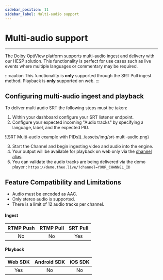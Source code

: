 ```yaml
---
sidebar_position: 11
sidebar_label: Multi-audio support
---
```


# Multi-audio support

---

The Dolby OptiView platform supports multi-audio ingest and delivery with our HESP solution. This functionality is perfect for
use cases such as live events where multiple languages or commentary may be required.

:::caution
This functionality is **only** supported through the SRT Pull ingest method. Playback is **only** supported on web.
:::

## Configuring multi-audio ingest and playback

To deliver multi audio SRT the following steps must be taken:

1. Within your dashboard configure your SRT listener endpoint.
2. Configure your expected incoming "Audio tracks" by specifying a language, label, and the expected PID.

<div style={{ textAlign: 'center' }}>![SRT Multi-audio example with PIDs](../assets/img/srt-multi-audio.png)</div>

3. Start the Channel and begin ingesting video and audio into the engine.
4. Your output will be available for playback on web only via the [channel alias](../platform/multi-channel.md).
5. You can validate the audio tracks are being delivered via the demo player : `https://demo.theo.live/?channel=YOUR_CHANNEL_ID`

## Feature Compatibility and Limitations

- Audio must be encoded as AAC.
- Only stereo audio is supported.
- There is a limit of 12 audio tracks per channel.

#### Ingest

| RTMP Push | RTMP Pull | SRT Pull |
| :-------: | :-------: | :------: |
|    No     |    No     |   Yes    |

#### Playback

| Web SDK | Android SDK | iOS SDK |
| :-----: | :---------: | :-----: |
|   Yes   |     No      |   No    |
